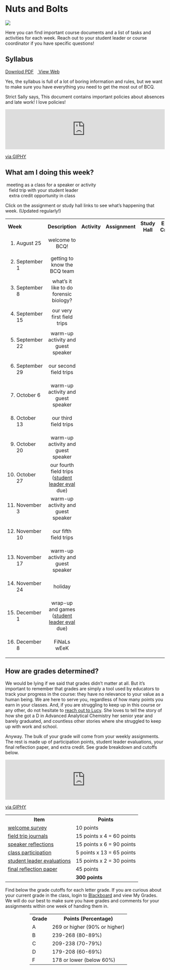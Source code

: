 # Nuts and Bolts 

<img src="images/nuts-bolts.png">

Here you can find important course documents and a list of tasks and activities for each week. Reach out to your student leader or course coordinator if you have specific questions!

## Syllabus

[<i class="far fa-file-pdf"></i> Downlod PDF](syllabus/texed/syllabus.pdf) \ \ [<i class="far fa-file-code"></i> View Web](syllabus/html/syllabus.html)

Yes, the syllabus is full of a lot of boring information and rules, but we want to make sure you have everything you need to get the most out of BCQ.

<i class="fas fa-hand-point-right"></i> Strict Sally says, This document contains important policies about absences and late work! I love policies!

<div style="width:100%;height:0;padding-bottom:25%;position:relative;"><iframe src="https://giphy.com/embed/XK8I8Am1gSe17MiJ2m" width="100%" height="100%" style="position:absolute" frameBorder="0" class="giphy-embed" allowFullScreen></iframe></div><p><a href="https://giphy.com/gifs/dave-chappelle-chappelles-show-XK8I8Am1gSe17MiJ2m">via GIPHY</a></p>


## What am I doing this week?

<i class="fas fa-users"></i> <i class="fas fa-arrow-right" style="opacity:0.5"></i> \ meeting as a class for a speaker or activity  
<i class="fa fa-suitcase"></i> \ <i class="fas fa-arrow-right" style="opacity:0.5"></i>  \ field trip with your student leader  
<i class="fa fa-check-square"></i> \ <i class="fas fa-arrow-right" style="opacity:0.5"></i>  \ extra credit opportunity in class  

Click on the assignment or study hall links to see what's happening that week. (Updated regularly!)

<table class="table" style="max-width:900px;margin-left:auto;margin-right:auto">
  <tr>
    <th style="width:23%;text-align:left">Week</th>
    <th style="width:35%">Description</th>
    <th style="width:10%;text-align:center">Activity</th>
    <th style="width:10%;text-align:center">Assignment</th>
    <th style="width:10%;text-align:center">Study Hall</th>
    <th style="width:12%;text-align:center">Extra Credit</th>
  </tr>


<tr>
<td align="left">(1) August 25</td>
<td align="center">welcome to BCQ!</td>

<td align="center"><i class="fas fa-users fa-lg"></i></td>
      
<td align="center">[<i class="far fa-copy fa-lg"></i>](welcomesurbey.com)</td>

<td align="center"><i class="fas fa-user-graduate fa-lg" style="opacity:0.3"></i></td>

<td align="center"><i class="fa fa-check-square fa-lg"></i></td>

</tr>
    
<tr>
<td align="left">(2) September 1</td>
<td align="center">getting to know the BCQ team</td>

<td align="center"><i class="fas fa-users fa-lg"></i></td>
      
<td align="center">[<i class="far fa-copy fa-lg"></i>](welcomesurbey.com)</td>

<td align="center">[<i class="fas fa-user-graduate fa-lg">](#study-halls)</i></td>

<td align="center"><i class="fa fa-check-square fa-lg"></i></td>

</tr>

<tr>
<td align="left">(3) September 8</td>
<td align="center">what's it like to do forensic biology?</td>

<td align="center"><i class="fas fa-users fa-lg"></i></td>
          
<td align="center"><i class="far fa-copy fa-lg" style="opacity: 0.3;"></i></td>

<td align="center">[<i class="fas fa-user-graduate fa-lg">](#study-halls)</i></td>
    
<td align="center"><i class="fa fa-check-square fa-lg"></i></td>

</tr>


<tr>
<td align="left">(4) September 15</td>
<td align="center">our very first field trips</td>
    
<td align="center"><i class="fa fa-suitcase fa-lg"></i></td>
              
<td align="center">[<i class="far fa-copy fa-lg"></i>](#speaker-reflections)</td>
        
<td align="center">[<i class="fas fa-user-graduate fa-lg">](#study-halls)</i></td>
        
<td align="center"><i class="fa fa-check-square fa-lg" style="opacity: 0.3;"></i></td>
    
</tr>

<tr>
<td align="left">(5) September 22</td>
<td align="center">warm-up activity and guest speaker</td>

<td align="center"><i class="fas fa-users fa-lg"></i></td>
              
<td align="center">[<i class="far fa-copy fa-lg"></i>](#field-trip-journals)</td>
        
<td align="center">[<i class="fas fa-user-graduate fa-lg">](#study-halls)</i></td>
        
<td align="center"><i class="fa fa-check-square fa-lg"></i></td>
</tr>
    
<tr>
<td align="left">(6) September 29</td>
<td align="center">our second field trips</td>
            
<td align="center"><i class="fa fa-suitcase fa-lg"></i></td>
                      
<td align="center">[<i class="far fa-copy fa-lg"></i>](#speaker-reflections)</td>
                
<td align="center">[<i class="fas fa-user-graduate fa-lg">](#study-halls)</i></td>
                
<td align="center"><i class="fa fa-check-square fa-lg" style="opacity: 0.3;"></i></td>
            
</tr>

<tr>
<td align="left">(7) October 6</td>
<td align="center">warm-up activity and guest speaker</td>
    
<td align="center"><i class="fas fa-users fa-lg"></i></td>
                  
<td align="center">[<i class="far fa-copy fa-lg"></i>](#field-trip-journals)</td>
            
<td align="center">[<i class="fas fa-user-graduate fa-lg">](#study-halls)</i></td>
            
<td align="center"><i class="fa fa-check-square fa-lg"></i></td>
        
</tr>

<tr>
<td align="left">(8) October 13</td>
<td align="center">our third field trips</td>
                    
<td align="center"><i class="fa fa-suitcase fa-lg"></i></td>
                              
<td align="center">[<i class="far fa-copy fa-lg"></i>](#speaker-reflections)</td>
                        
<td align="center">[<i class="fas fa-user-graduate fa-lg">](#study-halls)</i></td>
                        
<td align="center"><i class="fa fa-check-square fa-lg" style="opacity: 0.3;"></i></td>
                    
</tr>  

<tr>
<td align="left">(9) October 20</td>
<td align="center">warm-up activity and guest speaker</td>
            
<td align="center"><i class="fas fa-users fa-lg"></i></td>
                          
<td align="center">[<i class="far fa-copy fa-lg"></i>](#field-trip-journals)</td>
                    
<td align="center">[<i class="fas fa-user-graduate fa-lg">](#study-halls)</i></td>
                    
<td align="center"><i class="fa fa-check-square fa-lg"></i></td>
                
</tr>
        
<tr>
<td align="left">(10) October 27</td>
<td align="center">our fourth field trips ([student leader eval](#student-leader-evaluations) due)</td>
                            
<td align="center"><i class="fa fa-suitcase fa-lg"></i></td>
                                      
<td align="center">[<i class="far fa-copy fa-lg"></i>](#speaker-reflections)</td>
                                
<td align="center">[<i class="fas fa-user-graduate fa-lg">](#study-halls)</i></td>
                                
<td align="center"><i class="fa fa-check-square fa-lg" style="opacity: 0.3;"></i></td>
                            
</tr>
                          
<tr>
<td align="left">(11) November 3</td>
<td align="center">warm-up activity and guest speaker</td>
                
<td align="center"><i class="fas fa-users fa-lg"></i></td>
                              
<td align="center">[<i class="far fa-copy fa-lg"></i>](#field-trip-journals)</td>
                        
<td align="center">[<i class="fas fa-user-graduate fa-lg">](#study-halls)</i></td>
                        
<td align="center"><i class="fa fa-check-square fa-lg"></i></td>
                    
</tr>

<tr>
<td align="left">(12) November 10</td>
<td align="center">our fifth field trips</td>
                                    
<td align="center"><i class="fa fa-suitcase fa-lg"></i></td>
                                              
<td align="center">[<i class="far fa-copy fa-lg"></i>](#speaker-reflections)</td>
                                        
<td align="center">[<i class="fas fa-user-graduate fa-lg">](#study-halls)</i></td>
                                        
<td align="center"><i class="fa fa-check-square fa-lg" style="opacity: 0.3;"></i></td>
                                    
</tr>

<tr>
<td align="left">(13) November 17</td>
<td align="center">warm-up activity and guest speaker</td>
                    
<td align="center"><i class="fas fa-users fa-lg"></i></td>
                                  
<td align="center">[<i class="far fa-copy fa-lg"></i>](#field-trip-journals)</td>
                            
<td align="center">[<i class="fas fa-user-graduate fa-lg">](#study-halls)</i></td>
                            
<td align="center"><i class="fa fa-check-square fa-lg"></i></td>
                        
</tr>
          
<tr>
<td align="left">(14) November 24</td>
<td align="center">holiday</td>
                        
<td align="center"><i class="fas fa-drumstick-bite fa-lg" style="opacity:0.3"></i></td>
                                      
<td align="center"><i class="fas fa-leaf fa-lg" style="opacity:0.3"></i></td>
                                
<td align="center"><i class="fas fa-football-ball fa-lg" style="opacity:0.3"></i></td>
                                
<td align="center"><i class="fas fa-ice-cream fa-lg" style="opacity:0.3"></i></td>
                            
</tr>

<tr>
<td align="left">(15) December 1</td>
<td align="center">wrap-up and games ([student leader eval](#student-leader-evaluations) due)</td>
                        
<td align="center"><i class="fas fa-users fa-lg"></i></td>
                                      
<td align="center">[<i class="far fa-copy fa-lg"></i>](#speaker-reflections)</td>
                                
<td align="center">[<i class="fas fa-user-graduate fa-lg">](#study-halls)</i></td>
                                
<td align="center"><i class="fa fa-check-square fa-lg"></i></td>
                            
</tr>

<tr>
<td align="left">(16) December 8</td>
<td align="center">FiNaLs wEeK</td>
                            
<td align="center"><i class="fas fa-book-dead fa-lg" style="opacity:0.3"></i></td>        
                                          
<td align="center">[<i class="far fa-copy fa-lg"></i>](#final-reflection-paper)</td>

<td align="center">[<i class="fas fa-user-graduate fa-lg">](#study-halls)</i></td>
                                    
<td align="center"><i class="fas fa-book-dead fa-lg" style="opacity:0.3"></i></td>                         

</tr>

</table>

## How are grades determined?

We would be lying if we said that grades didn't matter at all. But it's important to remember that grades are simply a tool used by educators to track your progress in the course: they have no relevance to your value as a human being. We are here to serve you, regardless of how many points you earn in your classes. And, if you are struggling to keep up in this course or any other, do not hesitate to [reach out to Lucy](mailto:ldelan5@uic.edu). She loves to tell the story of how she got a D in Advanced Analytical Chemistry her senior year and barely graduated, and countless other stories where she struggled to keep up with work and school.

Anyway. The bulk of your grade will come from your weekly assignments. The rest is made up of participation points, student leader evaluations, your final reflection paper, and extra credit. See grade breakdown and cutoffs below.

<div style="width:100%;height:0;padding-bottom:25%;position:relative;"><iframe src="https://giphy.com/embed/xT9IgEYXCNqPZnqMuY" width="100%" height="100%" style="position:absolute" frameBorder="0" class="giphy-embed" allowFullScreen></iframe></div><p><a href="https://giphy.com/gifs/studiosoriginals-xT9IgEYXCNqPZnqMuY">via GIPHY</a></p>

<table class="table" style="max-width:900px;margin-left:auto;margin-right:auto">
  <tr>
    <th>Item</th>
    <th>Points</th>
  </tr>
  
  <tr>
  <td>[welcome survey]()</td>
  <td>10 points</td>
  </tr>
  
  <tr>
  <td>[field trip journals](#field-trip-journals)</td>
  <td>15 points x 4 = 60 points</td>
  </tr>
  
  <tr>
  <td>[speaker reflections](#speaker-reflections)</td>
  <td>15 points x 6 = 90 points</td>
  </tr>
  
  <tr>
  <td>[class participation](#participation-and-extra-credit)</td>
  <td>5 points x 13 = 65 points</td>
  </tr>
  
  <tr>
  <td>[student leader evaluations](#student-leader-evaluations)</td>
  <td>15 points x 2 = 30 points</td>
  </tr>
  
  <tr>
  <td>[final reflection paper](#final-reflection-paper)</td>
  <td>45 points</td>
  </tr>
  
  <tr>
  <td></td>
  <td>**300 points**</td>
  </tr>
  
</table>

Find below the grade cutoffs for each letter grade. If you are curious about your current grade in the class, login to [Blackboard](https://uic.blackboard.com/ultra/institution-page) and view My Grades. We will do our best to make sure you have grades and comments for your assignments within one week of handing them in.

<table style="max-width:350px;margin-left:auto;margin-right:auto">
  <tr>
    <th>Grade</th>
    <th>Points (Percentage)</th>
  </tr>
  
  <tr>
  <td>A</td>
  <td>269 or higher (90% or higher)</td>
  </tr>

  <tr>
  <td>B</td>
  <td>239-268 (80-89%)</td>
  </tr>
  
  <tr>
  <td>C</td>
  <td>209-238 (70-79%)</td>
  </tr>

  <tr>
  <td>D</td>
  <td>179-208 (60-69%)</td>
  </tr>

  <tr>
  <td>F</td>
  <td>178 or lower (below 60%)</td>
  </tr>


</table>